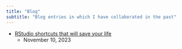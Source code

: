 ```yaml
---
title: "Blog"
subtitle: "Blog entries in which I have collaborated in the past"
---
```


* [RStudio shortcuts that will save your life](https://www.hertiecodingclub.com/learn/rstudio/r_shortcuts/)
    + November 10, 2023